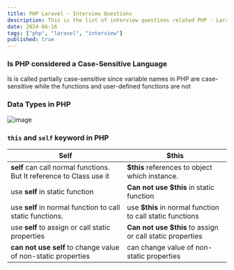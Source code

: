 ```yaml
---
title: PHP Laravel - Interview Questions   
description: This is the list of interview questions related PHP - Laravel and other web frameworks
date: 2024-06-16
tags: ["php", "laravel", "interview"]
published: true
---
```


### Is PHP considered a **Case-Sensitive** Language

Is is called partially case-sensitive since variable names in PHP are case-sensitive while the functions and user-defined functions are not

### Data Types in PHP

![image](https://www.includehelp.com/php/Image/php-data-types.jpg)


### `this` and `self` keyword in PHP

| Self | $this |
| -- | -- |
| **self** can call normal functions. But It reference to Class use it | **$this** references to object which instance. |
| use **self** in static function | **Can not use $this** in static function |
| use **self** in normal function to call static functions. | use **$this** in normal function to call static functions |
| use **self** to assign or call static properties | **Can not use $this** to assign or call static properties |
| **can not use self** to change value of non-static properties | can change value of non-static properties |